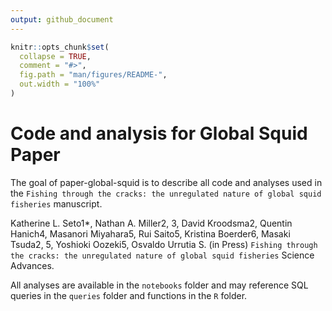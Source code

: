```yaml
---
output: github_document
---
```


<!-- README.md is generated from README.Rmd. Please edit that file -->

```r
knitr::opts_chunk$set(
  collapse = TRUE,
  comment = "#>",
  fig.path = "man/figures/README-",
  out.width = "100%"
)
```

# Code and analysis for Global Squid Paper

<!-- badges: start -->
<!-- badges: end -->

The goal of paper-global-squid is to describe all code and analyses used in the 
`Fishing through the cracks: the unregulated nature of global squid fisheries` manuscript.  


Katherine L. Seto1*, Nathan A. Miller2, 3, David Kroodsma2, Quentin Hanich4, Masanori 
Miyahara5, Rui Saito5, Kristina Boerder6, Masaki Tsuda2, 5, Yoshioki Oozeki5, Osvaldo Urrutia 
S. (in Press) `Fishing through the cracks: the unregulated nature of global squid fisheries` 
Science Advances.

All analyses are available in the `notebooks` folder and may reference SQL queries in the 
`queries` folder and functions in the `R` folder.  


